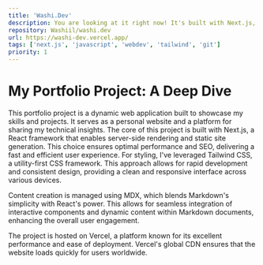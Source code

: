 ```yaml
---
title: 'Washi.Dev'
description: You are looking at it right now! It's built with Next.js, TailwindCSS, MDX, and currently hosted on Vercel. I started this project as motivation to learn Next.js and react and so far it has gone amazing! I've been loving the developer experience.
repository: Washiil/washi.dev
url: https://washi-dev.vercel.app/
tags: ['next.js', 'javascript', 'webdev', 'tailwind', 'git']
priority: 1
---
```


# My Portfolio Project: A Deep Dive

<p>
  This portfolio project is a dynamic web application built to showcase my skills and projects. It
  serves as a personal website and a platform for sharing my technical insights. The core of this
  project is built with Next.js, a React framework that enables server-side rendering and static
  site generation. This choice ensures optimal performance and SEO, delivering a fast and efficient
  user experience. For styling, I've leveraged Tailwind CSS, a utility-first CSS framework. This
  approach allows for rapid development and consistent design, providing a clean and responsive
  interface across various devices.
</p>

<p>
  Content creation is managed using MDX, which blends Markdown's simplicity with React's power. This
  allows for seamless integration of interactive components and dynamic content within Markdown
  documents, enhancing the overall user engagement.
</p>

<p>
  The project is hosted on Vercel, a platform known for its excellent performance and ease of
  deployment. Vercel's global CDN ensures that the website loads quickly for users worldwide.
</p>
